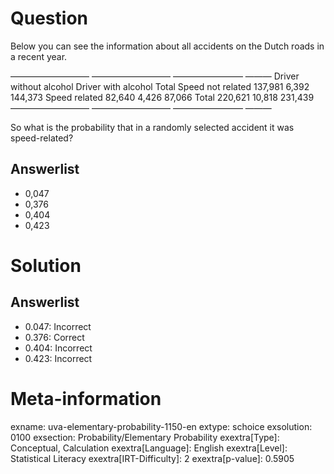 Question
========

Below you can see the information about all accidents on the Dutch roads in a recent year.

--------------------------- --------------------------- ------------------------ --------- Driver without alcohol Driver with alcohol Total Speed not related 137,981 6,392 144,373 Speed related 82,640 4,426 87,066 Total 220,621 10,818 231,439
--------------------------- --------------------------- ------------------------ ---------

So what is the probability that in a randomly selected accident it was speed-related?

Answerlist
----------

* 0,047
* 0,376
* 0,404
* 0,423

Solution
========

Answerlist
----------

* 0.047: Incorrect
* 0.376: Correct
* 0.404: Incorrect
* 0.423: Incorrect

Meta-information
================
exname: uva-elementary-probability-1150-en
extype: schoice
exsolution: 0100
exsection: Probability/Elementary Probability
exextra[Type]: Conceptual, Calculation
exextra[Language]: English
exextra[Level]: Statistical Literacy
exextra[IRT-Difficulty]: 2
exextra[p-value]: 0.5905
